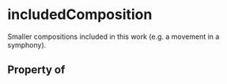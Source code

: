   

# includedComposition

Smaller compositions included in this work (e.g. a movement in a symphony).

## Property of



